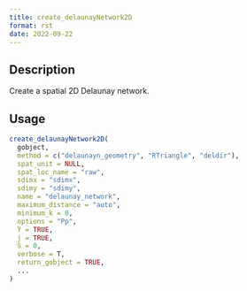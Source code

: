 ```yaml
--- 
title: create_delaunayNetwork2D 
format: rst 
date: 2022-09-22 
--- 
```


## Description

Create a spatial 2D Delaunay network.


## Usage

```r
create_delaunayNetwork2D(
  gobject,
  method = c("delaunayn_geometry", "RTriangle", "deldir"),
  spat_unit = NULL,
  spat_loc_name = "raw",
  sdimx = "sdimx",
  sdimy = "sdimy",
  name = "delaunay_network",
  maximum_distance = "auto",
  minimum_k = 0,
  options = "Pp",
  Y = TRUE,
  j = TRUE,
  S = 0,
  verbose = T,
  return_gobject = TRUE,
  ...
)
```


